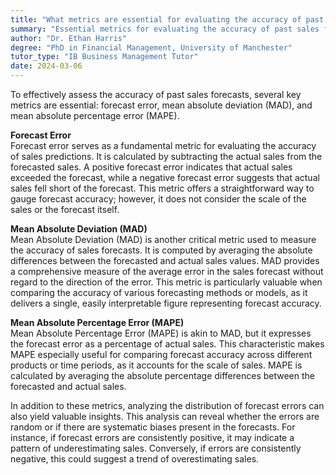 ```yaml
---
title: "What metrics are essential for evaluating the accuracy of past sales forecasts?"
summary: "Essential metrics for evaluating the accuracy of past sales forecasts include forecast error, mean absolute deviation (MAD), and mean absolute percentage error (MAPE)."
author: "Dr. Ethan Harris"
degree: "PhD in Financial Management, University of Manchester"
tutor_type: "IB Business Management Tutor"
date: 2024-03-06
---
```


To effectively assess the accuracy of past sales forecasts, several key metrics are essential: forecast error, mean absolute deviation (MAD), and mean absolute percentage error (MAPE).

**Forecast Error**  
Forecast error serves as a fundamental metric for evaluating the accuracy of sales predictions. It is calculated by subtracting the actual sales from the forecasted sales. A positive forecast error indicates that actual sales exceeded the forecast, while a negative forecast error suggests that actual sales fell short of the forecast. This metric offers a straightforward way to gauge forecast accuracy; however, it does not consider the scale of the sales or the forecast itself.

**Mean Absolute Deviation (MAD)**  
Mean Absolute Deviation (MAD) is another critical metric used to measure the accuracy of sales forecasts. It is computed by averaging the absolute differences between the forecasted and actual sales values. MAD provides a comprehensive measure of the average error in the sales forecast without regard to the direction of the error. This metric is particularly valuable when comparing the accuracy of various forecasting methods or models, as it delivers a single, easily interpretable figure representing forecast accuracy.

**Mean Absolute Percentage Error (MAPE)**  
Mean Absolute Percentage Error (MAPE) is akin to MAD, but it expresses the forecast error as a percentage of actual sales. This characteristic makes MAPE especially useful for comparing forecast accuracy across different products or time periods, as it accounts for the scale of sales. MAPE is calculated by averaging the absolute percentage differences between the forecasted and actual sales.

In addition to these metrics, analyzing the distribution of forecast errors can also yield valuable insights. This analysis can reveal whether the errors are random or if there are systematic biases present in the forecasts. For instance, if forecast errors are consistently positive, it may indicate a pattern of underestimating sales. Conversely, if errors are consistently negative, this could suggest a trend of overestimating sales.
    